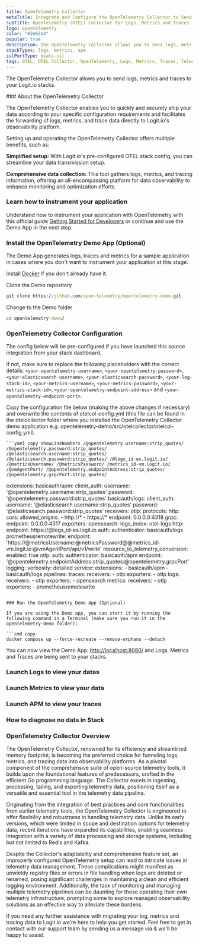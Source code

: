 ```yaml
---
title: OpenTelemetry Collector
metaTitle: Integrate and Configure the OpenTelemetry Collector to Send Data
subTitle: OpenTelemetry (OTEL) Collector for Logs, Metrics and Traces
logo: opentelemetry
color: "#2e62a4"
popular: true
description: The OpenTelemetry Collector allows you to send logs, metrics and traces to your ELK stacks. Configure OTEL Collector to send data to Logstash and Elasticsearch.
stackTypes: logs, metrics, apm
sslPortType: beats-ssl
tags: OTEL, OTEL Collector, OpenTelemetry, Logs, Metrics, Traces, Telemetry
---
```


The OpenTelemetry Collector allows you to send logs, metrics and traces to your Logit.io stacks.

<Steps>
  ### About the OpenTelemetry Collector

  The OpenTelemetry Collector enables you to quickly and securely ship your data according to your specific configuration requirements 
  and facilitates the forwarding of logs, metrics, and trace data directly to Logit.io's observability platform.

  Setting up and operating the OpenTelemetry Collector offers multiple benefits, such as:

  **Simplified setup:** With Logit.io's pre-configured OTEL stack config, you can streamline your data transmission setup.

  **Comprehensive data collection:** This tool gathers logs, metrics, and tracing information, offering an all-encompassing platform for 
  data observability to enhance monitoring and optimization efforts.

  ### Learn how to instrument your application

  Understand how to instrument your application with OpenTelemetry with this official guide 
  [Getting Started for Developers](https://opentelemetry.io/docs/getting-started/dev/) or continue and use the Demo App in the next step.

  ### Install the OpenTelemetry Demo App (Optional)

  The Demo App generates logs, traces and metrics for a sample application in cases where you don't want to instrument your application at this stage.

  Install [Docker](https://www.docker.com/products/docker-desktop/) if you don't already have it.

  Clone the Demo repository

  ```cmd copy
  git clone https://github.com/open-telemetry/opentelemetry-demo.git
  ```
  Change to the Demo folder

  ```cmd copy
  cd opentelemetry-demo/
  ```

  ### OpenTelemetry Collector Configuration

  The config below will be pre-configured if you have launched this source integration from your stack dashboard.
        
  If not, make sure to replace the following placeholders with the correct details: `<your-opentelemetry-username>`, `<your-opentelemetry-password>`,`<your-elasticsearch-username>`, `<your-elasticsearch-password>`, `<your-log-stack-id>`, `<your-metrics-username>`, `<your-metrics-password>`, `<your-metrics-stack-id>`, `<your-opentelemetry-endpoint-address>` and `<your-opentelemetry-endpoint-port>`.

  Copy the configuration file below (making the above changes if necessary) and overwrite the contents of otelcol-config.yml (this file can be found in the otelcollector folder where you installed the OpenTelemetry Collector demo application e.g. opentelemetry-demo/src/otelcollector/otelcol-config.yml).

    ```yaml copy showLineNumbers /@opentelemetry.username:strip_quotes/ /@opentelemetry.password:strip_quotes/ /@elasticsearch.username:strip_quotes/ /@elasticsearch.password:strip_quotes/ /@logs_id-es.logit.io/ /@metricsUsername/ /@metricsPassword/ /metrics_id-vm.logit.io/ /@vmAgentPort/ /@opentelemetry.endpointAddress:strip_quotes/ /@opentelemetry.grpcPort:strip_quotes/
  extensions:
    basicauth/apm:
      client_auth:
        username: '@opentelemetry.username:strip_quotes'
        password: '@opentelemetry.password:strip_quotes'
    basicauth/logs:
      client_auth:
        username: '@elasticsearch.username:strip_quotes'
        password: '@elasticsearch.password:strip_quotes'
  receivers:
    otlp:
      protocols:
        http:
          cors:
            allowed_origins:
              - http://*
              - https://*
          endpoint: 0.0.0.0:4318
        grpc:
          endpoint: 0.0.0.0:4317
  exporters:
    opensearch:
      logs_index: otel-logs
      http:
        endpoint: https://@logs_id-es.logit.io
        auth:
          authenticator: basicauth/logs
    prometheusremotewrite:
      endpoint: 'https://@metricsUsername:@metricsPassword@@metrics_id-vm.logit.io:@vmAgentPort/api/v1/write'
      resource_to_telemetry_conversion:
        enabled: true
    otlp:
      auth:
        authenticator: basicauth/apm
      endpoint: '@opentelemetry.endpointAddress:strip_quotes:@opentelemetry.grpcPort'
    logging:
      verbosity: detailed
  service:
    extensions:
      - basicauth/apm
      - basicauth/logs
    pipelines:
      traces:
        receivers:
          - otlp
        exporters:
          - otlp
      logs:
        receivers:
          - otlp
        exporters:
          - opensearch
      metrics:
        receivers:
          - otlp
        exporters:
          - prometheusremotewrite
  ```

  ### Run the OpenTelemetry Demo App (Optional)

  If you are using the Demo app, you can start it by running the following command in a Terminal (make sure you run it in the opentelemetry-demo folder):

  ```cmd copy
  docker compose up --force-recreate --remove-orphans --detach
  ```

  You can now view the Demo App: [http://localhost:8080/](http://localhost:8080/) and Logs, Metrics and Traces are being sent to your stacks.

  ### Launch Logs to view your datas

  <LaunchVisualizer type="logs" />

  ### Launch Metrics to view your data

  <LaunchVisualizer type="metrics" />

  ### Launch APM to view your traces

  <LaunchVisualizer type="apm" />

  ### How to diagnose no data in Stack

  <DiagnoseNoData />

</Steps>

### OpenTelemetry Collector Overview

The OpenTelemetry Collector, renowned for its efficiency and streamlined memory footprint, is becoming the preferred choice for funneling logs, metrics, 
and tracing data into observability platforms. As a pivotal component of the comprehensive suite of open-source telemetry tools, it builds upon the 
foundational features of predecessors, crafted in the efficient Go programming language. The Collector excels in ingesting, processing, tailing, and 
exporting telemetry data, positioning itself as a versatile and essential tool in the telemetry data pipeline.

Originating from the integration of best practices and core functionalities from earlier telemetry tools, the OpenTelemetry Collector is engineered to 
offer flexibility and robustness in handling telemetry data. Unlike its early versions, which were limited in scope and destination options for telemetry 
data, recent iterations have expanded its capabilities, enabling seamless integration with a variety of data processing and storage systems, including 
but not limited to Redis and Kafka.

Despite the Collector's adaptability and comprehensive feature set, an improperly configured OpenTelemetry setup can lead to intricate issues in telemetry 
data management. These complications might manifest as unwieldy registry files or errors in file handling when logs are deleted or renamed, posing 
significant challenges in maintaining a clean and efficient logging environment. Additionally, the task of monitoring and managing multiple telemetry 
pipelines can be daunting for those operating their own telemetry infrastructure, prompting some to explore managed observability solutions as an 
effective way to alleviate these burdens.
  
If you need any further assistance with migrating your log, metrics and tracing data to Logit.io we're here to help you get started. Feel free to get in contact 
with our support team by sending us a message via <IntercomButton text="live chat" /> & we'll be happy to assist.
  
